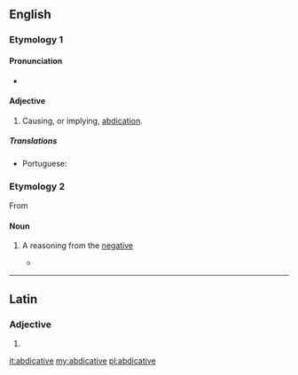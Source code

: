 ==English==

===Etymology 1===
{{suffix|abdicat|ive|lang=en}}

====Pronunciation====
* {{a|US}} {{IPA|/ˈæb.dəˌkeɪ.tɪv/|/ˈæb.dəˌkə.tɪv/|lang=en}}

====Adjective====
{{en-adj}}

# {{label|en|rare}} Causing, or implying, [[abdication]].

=====Translations=====
{{trans-top|(rare) causing, or implying, abdication}}
* Portuguese: {{t|pt|abdicativo}}
{{trans-mid}}
{{trans-bottom}}

===Etymology 2===
From {{etyl|la|en}} {{m|la|abdicativus}}

====Noun====
{{en-noun}}

# {{label|en|logic}} A reasoning from the [[negative]]
#* {{quote-book|title=The Logic of Apuleius|author=David Londey|year=1987|passage=The fourth mood is that which brings together directly a particular '''abdicative''' from a particular dedicative and a universal '''abdicative''', e.g., ''Some just thing is honourable, no honourable thing is base, therefore some just thing is not base.''}}

----

==Latin==

===Adjective===
{{la-adj-form|abdicatīve}}

# {{inflection of|abdicatīvus||voc|m|s|lang=la}}

[[it:abdicative]]
[[my:abdicative]]
[[pl:abdicative]]